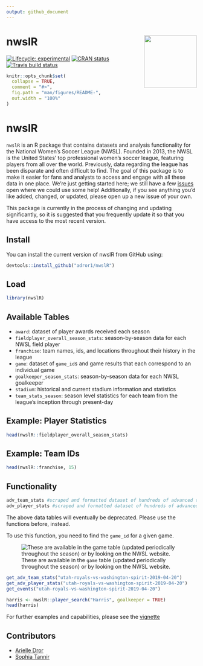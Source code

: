 ```yaml
---
output: github_document
---
```


<!-- README.md is generated from README.Rmd. Please edit that file -->


# nwslR <img src='man/figures/hex-nwslR.png' align="right" height="139" />

<!-- badges: start -->
[![Lifecycle: experimental](https://img.shields.io/badge/lifecycle-experimental-orange.svg)](https://www.tidyverse.org/lifecycle/#experimental) [![CRAN status](https://www.r-pkg.org/badges/version/nwslR)](https://CRAN.R-project.org/package=nwslR) [![Travis build status](https://travis-ci.org/adror1/nwslR.svg?branch=master)](https://travis-ci.org/adror1/nwslR) <!-- badges: end -->


```r
knitr::opts_chunk$set(
  collapse = TRUE,
  comment = "#>",
  fig.path = "man/figures/README-",
  out.width = "100%"
)
```
# nwslR

`nwslR` is an R package that contains datasets and analysis functionality for the National Women’s Soccer League (NWSL). Founded in 2013, the NWSL is the United States’ top professional women’s soccer league, featuring players from all over the world.
Previously, data regarding the league has been disparate and often difficult to find. The goal of this package is to make it easier for fans and analysts to access and engage with all these data in one place. We're just getting started here; we still have a few [issues](https://github.com/adror1/nwslR/issues) open where we could use some help! Additionally, if you see anything you'd like added, changed, or updated, please open up a new issue of your own.

This package is currently in the process of changing and updating significantly, so it is suggested that you frequently update it so that you have access to the most recent version. 

## Install 

You can install the current version of nwslR from GitHub using:

```r
devtools::install_github("adror1/nwslR")
```

## Load

```r
library(nwslR)
```

## Available Tables

- `award`: dataset of player awards received each season
- `fieldplayer_overall_season_stats`: season-by-season data for each NWSL field player
- `franchise`: team names, ids, and locations throughout their history in the league
- `game`: dataset of `game_id`s and game results that each correspond to an individual game
- `goalkeeper_season_stats`: season-by-season data for each NWSL goalkeeper
- `stadium`: historical and current stadium information and statistics
- `team_stats_season`: season level statistics for each team from the league's inception through present-day

## Example: Player Statistics

```r
head(nwslR::fieldplayer_overall_season_stats)
```

## Example: Team IDs
```r
head(nwslR::franchise, 15)
```

## Functionality
```r
adv_team_stats #scraped and formatted dataset of hundreds of advanced team statistics from the NWSL website
adv_player_stats #scraped and formatted dataset of hundreds of advanced player statistics from the NWSL website
```


The above data tables will eventually be deprecated. Please use the functions before, instead.  

To use this function, you need to find the `game_id` for a given game. 

![These are available in the `game` table (updated periodically throughout the season) or by looking on the NWSL website.](man/figures/game_id_ex.png)

```r
get_adv_team_stats("utah-royals-vs-washington-spirit-2019-04-20")
get_adv_player_stats("utah-royals-vs-washington-spirit-2019-04-20")
get_events("utah-royals-vs-washington-spirit-2019-04-20")
```


```r
harris <- nwslR::player_search("Harris", goalkeeper = TRUE)
head(harris)
```

For further examples and capabilities, please see the [vignette](https://github.com/adror1/nwslR/blob/master/vignettes/nwslR_overview.Rmd)

## Contributors

- [Arielle Dror](https://github.com/adror1)
- [Sophia Tannir](https://github.com/stannir98)
